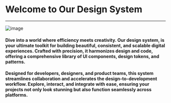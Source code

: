 
<Meta title="Introdunction" />

# Welcome to Our Design System

***

![image](./cover.png)

#### Dive into a world where efficiency meets creativity. Our design system, is your ultimate toolkit for building beautiful, consistent, and scalable digital experiences. Crafted with precision, it harmonizes design and code, offering a comprehensive library of UI components, design tokens, and patterns.

#### Designed for developers, designers, and product teams, this system streamlines collaboration and accelerates the design-to-development workflow. Explore, interact, and integrate with ease, ensuring your projects not only look stunning but also function seamlessly across platforms.
